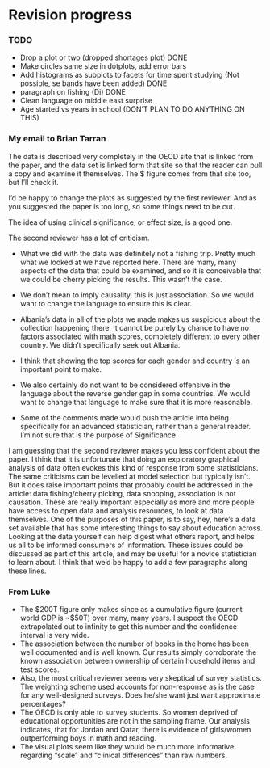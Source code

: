 # Revision progress

### TODO

- Drop a plot or two (dropped shortages plot) DONE
- Make circles same size in dotplots, add error bars
- Add histograms as subplots to facets for time spent studying (Not possible, se bands have been added) DONE
- paragraph on fishing (Di) DONE
- Clean language on middle east surprise
- Age started vs years in school (DON'T PLAN TO DO ANYTHING ON THIS)

### My email to Brian Tarran

The data is described very completely in the OECD site that is linked from the paper, and the data set is linked form that site so that the reader can pull a copy and examine it themselves. The $ figure comes from that site too, but I'll check it. 

I'd be happy to change the plots as suggested by the first reviewer. And as you suggested the paper is too long, so some things need to be cut.

The idea of using clinical significance, or effect size, is a good one.

The second reviewer has a lot of criticism.

- What we did with the data was definitely not a fishing trip. Pretty much what we looked at we have reported here. There are many, many aspects of the data that could be examined, and so it is conceivable that we could be cherry picking the results. This wasn't the case. 

- We don't mean to imply causality, this is just association. So we would want to change the language to ensure this is clear.

- Albania's data in all of the plots we made makes us suspicious about the collection happening there. It cannot be purely by chance to have no factors associated with math scores, completely different to every other country. We didn't specifically seek out Albania.

- I think that showing the top scores for each gender and country is an important point to make. 

- We also certainly do not want to be considered offensive in the language about the reverse gender gap in some countries. We would want to change that language to make sure that it is more reasonable. 

- Some of the comments made would push the article into being specifically for an advanced statistician, rather than a general reader. I'm not sure that is the purpose of Significance.

I am guessing that the second reviewer makes you less confident about the paper. I think that it is unfortunate that doing an exploratory graphical analysis of data often evokes this kind of response from some statisticians. The same criticisms can be levelled at model selection but typically isn't. But it does raise important points that probably could be addressed in the article: data fishing/cherry picking, data snooping, association is not causation. These are really important especially as more and more people have access to open data and analysis resources, to look at data themselves. One of the purposes of this paper, is to say, hey, here's a data set available that has some interesting things to say about education across. Looking at the data yourself can help digest what others report, and helps us all to be informed consumers of information.  These issues could be discussed as part of this article, and may be useful for a novice statistician to learn about. I think that we'd be happy to add a few paragraphs along these lines.

### From Luke

- The $200T figure only makes since as a cumulative figure (current world GDP is ~$50T) over many, many years. I suspect the OECD extrapolated out to infinity to get this number and the confidence interval is very wide.
- The association between the number of books in the home has been well documented and is well known. Our results simply corroborate the known association between ownership of certain household items and test scores.
- Also, the most critical reviewer seems very skeptical of survey statistics. The weighting scheme used accounts for non-response as is the case for any well-designed surveys. Does he/she want just want approximate percentages?
- The OECD is only able to survey students. So women deprived of educational opportunities are not in the sampling frame. Our analysis indicates, that for Jordan and Qatar, there is evidence of girls/women outperforming boys in math and reading.
- The visual plots seem like they would be much more informative regarding "scale" and "clinical differences" than raw numbers.
